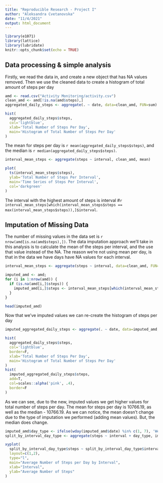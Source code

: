 ```yaml
---
title: "Reproducible Research - Project I"
author: "Aleksandra Cvetanovska"
date: "11/4/2021"
output: html_document
---
```


```r
library(e1071)
library(lattice)
library(lubridate)
knitr::opts_chunk$set(echo = TRUE)
```

## Data processing & simple analysis

Firstly, we read the data in, and create a new object that has NA values removed. Then we use the cleaned data to create a histogram of total amount of steps per day

```r
amd <- read.csv("Activity Monitoring/activity.csv")
clean_amd <- amd[!is.na(amd$steps),]
aggregated_daily_steps <- aggregate(. ~ date, data=clean_amd, FUN=sum)

hist(
  aggregated_daily_steps$steps,
  col='lightblue',
  xlab='Total Number of Steps Per Day',
  main='Histogram of Total Number of Steps Per Day'
)
```

The mean for steps per day is `r mean(aggregated_daily_steps$steps)`, and the median is `r median(aggregated_daily_steps$steps)`.

```r
interval_mean_steps <- aggregate(steps ~ interval, clean_amd, mean)

plot(
  ts(interval_mean_steps$steps),
  ylab='Total Number of Steps Per Interval',
  main='Time Series of Steps Per Interval',
  col='darkgreen'
)
```

The interval with the highest amount of steps is interval #`r interval_mean_steps[which(interval_mean_steps$steps == max(interval_mean_steps$steps)),]$interval`.

## Imputation of Missing Data

The number of missing values in the data set is `r nrow(amd[is.na(amd$steps),])`. The data imputation approach we'll take in this analysis is to calculate the mean of the steps per interval, and the use that value instead of the NA. The reason we're not using mean per day, is that in the data we have days have NA values for each interval.

``` r
interval_mean_steps <- aggregate(steps ~ interval, data=clean_amd, FUN=mean)

imputed_amd <- amd;
for (i in 1:nrow(amd)) {
  if (is.na(amd[i,]$steps)) {
    imputed_amd[i,]$steps <- interval_mean_steps[which(interval_mean_steps$interval == amd[i,]$interval),]$steps
  }
}

head(imputed_amd)
```

Now that we've imputed values we can re-create the histogram of steps per day
``` r
imputed_aggregated_daily_steps <- aggregate(. ~ date, data=imputed_amd, FUN=sum)

hist(
  aggregated_daily_steps$steps,
  col='lightblue',
  border=F,
  xlab='Total Number of Steps Per Day',
  main='Histogram of Total Number of Steps Per Day'
)
hist(
  imputed_aggregated_daily_steps$steps,
  add=T,
  col=scales::alpha('pink', .4),
  border=F
)
```

As we can see, due to the new, imputed values we get higher values for total number of steps per day. The mean for steps per day is 10766.19, as well as the median - 10766.19. As we can notice, the mean doesn't change due to the type of imputation we performed (adding mean values). But, the median does change.

``` r
imputed_amd$day_type <- ifelse(wday(imputed_amd$date) %in% c(1, 7), 'Weekend', 'Weekday')
split_by_interval_day_type <- aggregate(steps ~ interval + day_type, imputed_amd, mean)

xyplot(
  split_by_interval_day_type$steps ~ split_by_interval_day_type$interval|split_by_interval_day_type$day_type,
  layout=c(1,2),
  type="l",
  main="Average Number of Steps per Day by Interval",
  xlab="Interval",
  ylab="Average Number of Steps"
)
```